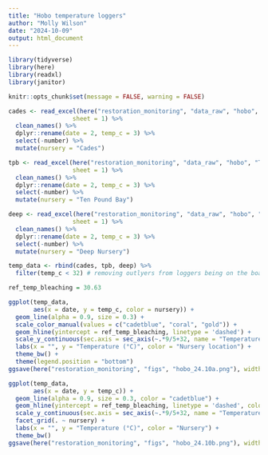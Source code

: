 ```yaml
---
title: "Hobo temperature loggers"
author: "Molly Wilson"
date: "2024-10-09"
output: html_document
---
```



```r
library(tidyverse)
library(here) 
library(readxl) 
library(janitor)

knitr::opts_chunk$set(message = FALSE, warning = FALSE)
```

```r
cades <- read_excel(here("restoration_monitoring", "data_raw", "hobo", "Cades.xlsx"), 
                  sheet = 1) %>%
  clean_names() %>%
  dplyr::rename(date = 2, temp_c = 3) %>%
  select(-number) %>%
  mutate(nursery = "Cades")

tpb <- read_excel(here("restoration_monitoring", "data_raw", "hobo", "Ten pound bay.xlsx"), 
                  sheet = 1) %>%
  clean_names() %>%
  dplyr::rename(date = 2, temp_c = 3) %>%
  select(-number) %>%
  mutate(nursery = "Ten Pound Bay")

deep <- read_excel(here("restoration_monitoring", "data_raw", "hobo", "Deep water.xlsx"), 
                  sheet = 1) %>%
  clean_names() %>%
  dplyr::rename(date = 2, temp_c = 3) %>%
  select(-number) %>%
  mutate(nursery = "Deep Nursery")

temp_data <- rbind(cades, tpb, deep) %>%
  filter(temp_c < 32) # removing outlyers from loggers being on the boat and heating up

ref_temp_bleaching = 30.63

ggplot(temp_data,
       aes(x = date, y = temp_c, color = nursery)) +
  geom_line(alpha = 0.9, size = 0.3) +
  scale_color_manual(values = c("cadetblue", "coral", "gold")) +
  geom_hline(yintercept = ref_temp_bleaching, linetype = 'dashed') +
  scale_y_continuous(sec.axis = sec_axis(~.*9/5+32, name = "Temperature (°F)")) +
  labs(x = "", y = "Temperature (°C)", color = "Nursery location") +
  theme_bw() +
  theme(legend.position = "bottom")
ggsave(here("restoration_monitoring", "figs", "hobo_24.10a.png"), width = 6, height = 4)

ggplot(temp_data,
       aes(x = date, y = temp_c)) +
  geom_line(alpha = 0.9, size = 0.3, color = "cadetblue") +
  geom_hline(yintercept = ref_temp_bleaching, linetype = 'dashed', color = "coral") +
  scale_y_continuous(sec.axis = sec_axis(~.*9/5+32, name = "Temperature (°F)")) +
  facet_grid(. ~ nursery) +
  labs(x = "", y = "Temperature (°C)", color = "Nursery") +
  theme_bw()
ggsave(here("restoration_monitoring", "figs", "hobo_24.10b.png"), width = 6, height = 4)
  
```

